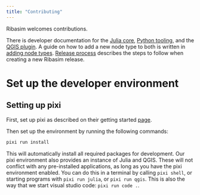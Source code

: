 ```yaml
---
title: "Contributing"
---
```


Ribasim welcomes contributions.

There is developer documentation for the [Julia core](core.qmd), [Python tooling](python.qmd), and the [QGIS plugin](qgis.qmd).
A guide on how to add a new node type to both is written in [adding node types](addnode.qmd).
[Release process](release.qmd) describes the steps to follow when creating a new Ribasim release.

# Set up the developer environment

## Setting up pixi

First, set up pixi as described on their getting started [page](https://prefix.dev/docs/pixi/overview).

Then set up the environment by running the following commands:

```sh
pixi run install
```

This will automatically install all required packages for development.
Our pixi environment also provides an instance of Julia and QGIS.
These will not conflict with any pre-installed applications, as long as you have the pixi environment enabled.
You can do this in a terminal by calling `pixi shell`, or starting programs with `pixi run julia`, or `pixi run qgis`.
This is also the way that we start visual studio code: `pixi run code .`.
